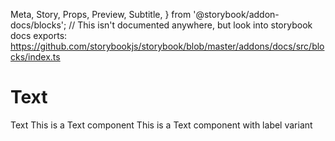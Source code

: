   Meta,
  Story,
  Props,
  Preview,
  Subtitle,
} from '@storybook/addon-docs/blocks';
// This isn't documented anywhere, but look into storybook docs exports: https://github.com/storybookjs/storybook/blob/master/addons/docs/src/blocks/index.ts


<Meta title="Components/Text" component={Text} />

# Text

<Subtitle>
  Text
</Subtitle>


<Preview withToolbar withSource="open">
  <Story name="Base">
      <Text
        sx={{
          padding: 3,
          bg: 'muted',
        }}>
        This is a Text component
      </Text>
  </Story>
</Preview>

<Preview withToolbar withSource="open">
  <Story name="With variant">
      <Text variant="label">
        This is a Text component with label variant
      </Text>
  </Story>
</Preview>


